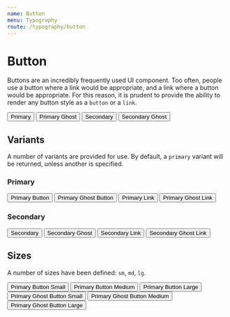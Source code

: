 ```yaml
---
name: Button
menu: Typography
route: /typography/button
---
```



<GlobalStyle />

# Button

Buttons are an incredibly frequently used UI component. Too often, people use
a button where a link would be appropriate, and a link where a button would be
appropriate. For this reason, it is prudent to provide the ability to render any
button style as a `button` or a `link`.

<Playground>
  <Button>Primary</Button>
  <Button ghost>Primary Ghost</Button>
  <Button variant="secondary">Secondary</Button>
  <Button variant="secondary" ghost>Secondary Ghost</Button>
</Playground>

<Props of={Button} />

## Variants

A number of variants are provided for use. By default, a `primary` variant will
be returned, unless another is specified.

### Primary

<Playground>
  <Button>
    Primary Button
  </Button>
  <Button ghost>
    Primary Ghost Button
  </Button>
  <Button
    href="http://google.com"
  >
    Primary Link
  </Button>
  <Button
    href="http://google.com"
    ghost
  >
    Primary Ghost Link
  </Button>
</Playground>

### Secondary

<Playground>
  <Button
    variant="secondary"
  >
    Secondary
  </Button>
  <Button
    variant="secondary"
    ghost
  >
    Secondary Ghost
  </Button>
  <Button
    href="http://google.com"
    variant="secondary"
  >
    Secondary Link
  </Button>
  <Button
    href="http://google.com"
    variant="secondary"
    ghost
  >
    Secondary Ghost Link
  </Button>
</Playground>

## Sizes

A number of sizes have been defined: `sm`, `md`, `lg`.

<Playground>
  <Button
    size="sm"
  >
    Primary Button Small
  </Button>
  <Button
    size="md"
  >
    Primary Button Medium
  </Button>
  <Button
    size="lg"
  >
    Primary Button Large
  </Button>
  <Button
    size="lg"
    ghost
  >
    Primary Ghost Button Small
  </Button>
  <Button
    size="md"
    ghost
  >
    Primary Ghost Button Medium
  </Button>
  <Button
    size="lg"
    ghost
  >
    Primary Ghost Button Large
  </Button>
</Playground>